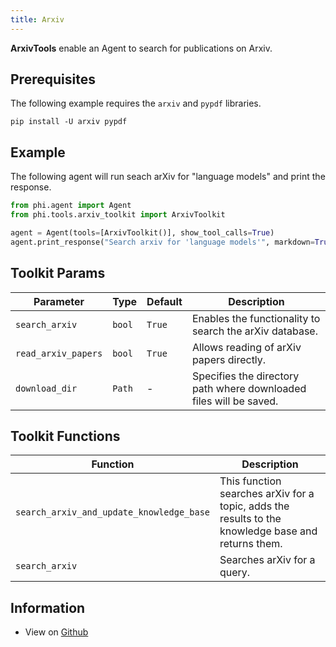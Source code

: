 ```yaml
---
title: Arxiv
---
```


**ArxivTools** enable an Agent to search for publications on Arxiv.

## Prerequisites

The following example requires the `arxiv` and `pypdf` libraries.

```shell
pip install -U arxiv pypdf
```

## Example

The following agent will run seach arXiv for "language models" and print the response.

```python cookbook/tools/arxiv_tools.py
from phi.agent import Agent
from phi.tools.arxiv_toolkit import ArxivToolkit

agent = Agent(tools=[ArxivToolkit()], show_tool_calls=True)
agent.print_response("Search arxiv for 'language models'", markdown=True)
```

## Toolkit Params

| Parameter | Type | Default | Description |
|-----------|------|---------|-------------|
| `search_arxiv` | `bool` | `True` | Enables the functionality to search the arXiv database. |
| `read_arxiv_papers` | `bool` | `True` | Allows reading of arXiv papers directly. |
| `download_dir` | `Path` | - | Specifies the directory path where downloaded files will be saved. |

## Toolkit Functions

| Function | Description |
|----------|-------------|
| `search_arxiv_and_update_knowledge_base` | This function searches arXiv for a topic, adds the results to the knowledge base and returns them. |
| `search_arxiv` | Searches arXiv for a query. |

## Information

- View on [Github](https://github.com/agno-agi/phidata/blob/main/phi/tools/arxiv_toolkit.py)
